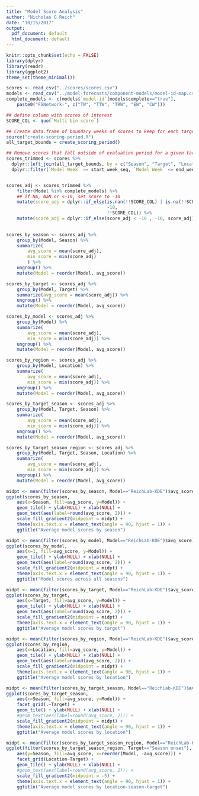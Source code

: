 ```yaml
---
title: "Model Score Analysis"
author: "Nicholas G Reich"
date: "10/15/2017"
output:
  pdf_document: default
  html_document: default
---
```


```r
knitr::opts_chunk$set(echo = FALSE)
library(dplyr)
library(readr)
library(ggplot2)
theme_set(theme_minimal())
```

```r
scores <- read_csv("../scores/scores.csv")
models <- read_csv("../model-forecasts/component-models/model-id-map.csv")
complete_models <- c(models$`model-id`[models$complete=="true"], 
    paste0("FSNetwork-", c("TW", "TTW", "TRW", "EW", "CW")))

## define column with scores of interest
SCORE_COL <- quo(`Multi bin score`)

## Create data.frame of boundary weeks of scores to keep for each target/season
source("create-scoring-period.R")
all_target_bounds = create_scoring_period()

## Remove scores that fall outside of evaluation period for a given target/season
scores_trimmed <- scores %>%
  dplyr::left_join(all_target_bounds, by = c("Season", "Target", "Location")) %>%
  dplyr::filter(`Model Week` >= start_week_seq, `Model Week` <= end_week_seq)


scores_adj <- scores_trimmed %>%
    filter(Model %in% complete_models) %>%
    ## if NA, NaN or <-10, set score to -10
    mutate(score_adj = dplyr::if_else(is.nan(!!SCORE_COL) | is.na(!!SCORE_COL) , 
                                      -10, 
                                      !!SCORE_COL)) %>%
    mutate(score_adj = dplyr::if_else(score_adj < -10 , -10, score_adj))
    

scores_by_season <- scores_adj %>%
    group_by(Model, Season) %>%
    summarize(
        avg_score = mean(score_adj),
        min_score = min(score_adj)
        ) %>%
    ungroup() %>%
    mutate(Model = reorder(Model, avg_score))

scores_by_target <- scores_adj %>%
    group_by(Model, Target) %>%
    summarize(avg_score = mean(score_adj)) %>%
    ungroup() %>%
    mutate(Model = reorder(Model, avg_score))

scores_by_model <- scores_adj %>%
    group_by(Model) %>%
    summarize(
        avg_score = mean(score_adj),
        min_score = min(score_adj)) %>%
    ungroup() %>%
    mutate(Model = reorder(Model, avg_score))

scores_by_region <- scores_adj %>%
    group_by(Model, Location) %>%
    summarize(
        avg_score = mean(score_adj),
        min_score = min(score_adj)) %>%
    ungroup() %>%
    mutate(Model = reorder(Model, avg_score))

scores_by_target_season <- scores_adj %>%
    group_by(Model, Target, Season) %>%
    summarize(
        avg_score = mean(score_adj),
        min_score = min(score_adj)) %>%
    ungroup() %>%
    mutate(Model = reorder(Model, avg_score))

scores_by_target_season_region <- scores_adj %>%
    group_by(Model, Target, Season, Location) %>%
    summarize(
        avg_score = mean(score_adj),
        min_score = min(score_adj)) %>%
    ungroup() %>%
    mutate(Model = reorder(Model, avg_score))
```

```r
midpt <- mean(filter(scores_by_season, Model=="ReichLab-KDE")$avg_score)
ggplot(scores_by_season, 
    aes(x=Season, fill=avg_score, y=Model)) + 
    geom_tile() + ylab(NULL) + xlab(NULL) +
    geom_text(aes(label=round(avg_score, 2))) +
    scale_fill_gradient2(midpoint = midpt) +
    theme(axis.text.x = element_text(angle = 90, hjust = 1)) +
    ggtitle("Average model scores by season")
```

```r
midpt <- mean(filter(scores_by_model, Model=="ReichLab-KDE")$avg_score)
ggplot(scores_by_model, 
    aes(x=1, fill=avg_score, y=Model)) + 
    geom_tile() + ylab(NULL) + xlab(NULL) +
    geom_text(aes(label=round(avg_score, 2))) +
    scale_fill_gradient2(midpoint = midpt) +
    theme(axis.text.x = element_text(angle = 90, hjust = 1)) +
    ggtitle("Model scores across all seasons")
```

```r
midpt <- mean(filter(scores_by_target, Model=="ReichLab-KDE")$avg_score)
ggplot(scores_by_target, 
    aes(x=Target, fill=avg_score, y=Model)) + 
    geom_tile() + ylab(NULL) + xlab(NULL) +
    geom_text(aes(label=round(avg_score, 2))) +
    scale_fill_gradient2(midpoint = midpt) +
    theme(axis.text.x = element_text(angle = 90, hjust = 1)) +
    ggtitle("Average model scores by target")
```

```r
midpt <- mean(filter(scores_by_region, Model=="ReichLab-KDE")$avg_score)
ggplot(scores_by_region, 
    aes(x=Location, fill=avg_score, y=Model)) + 
    geom_tile() + ylab(NULL) + xlab(NULL) +
    geom_text(aes(label=round(avg_score, 2))) +
    scale_fill_gradient2(midpoint = midpt) +
    theme(axis.text.x = element_text(angle = 90, hjust = 1)) +
    ggtitle("Average model scores by location")
```

```r
midpt <- mean(filter(scores_by_target_season, Model=="ReichLab-KDE")$avg_score)
ggplot(scores_by_target_season, 
    aes(x=Season, fill=avg_score, y=Model)) +
    facet_grid(.~Target) +
    geom_tile() + ylab(NULL) + xlab(NULL) +
    #geom_text(aes(label=round(avg_score, 2))) +
    scale_fill_gradient2(midpoint = midpt) +
    theme(axis.text.x = element_text(angle = 90, hjust = 1)) +
    ggtitle("Average model scores by location")
```

```r
midpt <- mean(filter(scores_by_target_season_region, Model=="ReichLab-KDE", Target=="Season onset")$avg_score)
ggplot(filter(scores_by_target_season_region, Target=="Season onset"), 
    aes(y=Season, fill=avg_score, x=reorder(Model, -avg_score))) +
    facet_grid(Location~Target) +
    geom_tile() + ylab(NULL) + xlab(NULL) +
    #geom_text(aes(label=round(avg_score, 2))) +
    scale_fill_gradient2(midpoint = -5) +
    theme(axis.text.x = element_text(angle = 90, hjust = 1)) +
    ggtitle("Average model scores by location-season-target")
```

